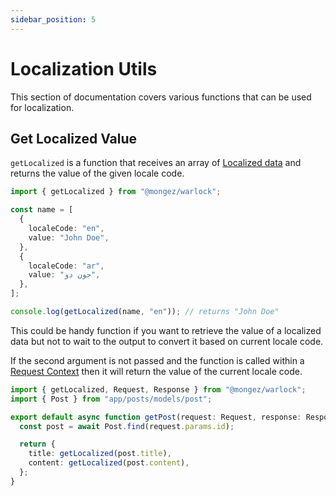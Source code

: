 ```yaml
---
sidebar_position: 5
---
```


# Localization Utils

This section of documentation covers various functions that can be used for localization.

## Get Localized Value

`getLocalized` is a function that receives an array of [Localized data](./introduction#Localized-data) and returns the value of the given locale code.

```ts title="src/app/main.ts"
import { getLocalized } from "@mongez/warlock";

const name = [
  {
    localeCode: "en",
    value: "John Doe",
  },
  {
    localeCode: "ar",
    value: "جون دو",
  },
];

console.log(getLocalized(name, "en")); // returns "John Doe"
```

This could be handy function if you want to retrieve the value of a localized data but not to wait to the output to convert it based on current locale code.

If the second argument is not passed and the function is called within a [Request Context](./../http/request-context) then it will return the value of the current locale code.

```ts title="src/app/posts/controllers/get-post.ts"
import { getLocalized, Request, Response } from "@mongez/warlock";
import { Post } from "app/posts/models/post";

export default async function getPost(request: Request, response: Response) {
  const post = await Post.find(request.params.id);

  return {
    title: getLocalized(post.title),
    content: getLocalized(post.content),
  };
}
```
